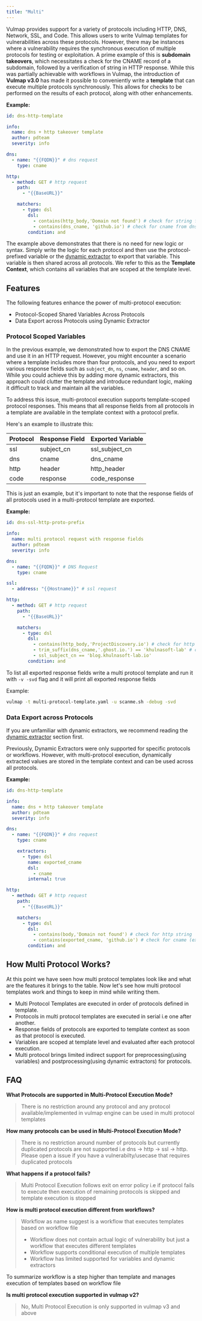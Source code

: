 ```yaml
---
title: "Multi"
---
```


Vulmap provides support for a variety of protocols including HTTP, DNS, Network, SSL, and Code. This allows users to write Vulmap templates for vulnerabilities across these protocols. However, there may be instances where a vulnerability requires the synchronous execution of multiple protocols for testing or exploitation. A prime example of this is **subdomain takeovers**, which necessitates a check for the CNAME record of a subdomain, followed by a verification of string in HTTP response. While this was partially achievable with workflows in Vulmap, the introduction of **Vulmap v3.0** has made it possible to conveniently write a **template** that can execute multiple protocols synchronously. This allows for checks to be performed on the results of each protocol, along with other enhancements.

**Example:**

```yaml
id: dns-http-template

info:
  name: dns + http takeover template
  author: pdteam
  severity: info

dns:
  - name: "{{FQDN}}" # dns request
    type: cname

http:
  - method: GET # http request
    path:
      - "{{BaseURL}}"

    matchers:
      - type: dsl
        dsl:
          - contains(http_body,'Domain not found') # check for string from http response
          - contains(dns_cname, 'github.io') # check for cname from dns response
        condition: and
```
The example above demonstrates that there is no need for new logic or syntax. Simply write the logic for each protocol and then use the protocol-prefixed variable or the [dynamic extractor](https://docs.vulmap.sh/template-guide/operators/extractors#dynamic-extractor) to export that variable. This variable is then shared across all protocols. We refer to this as the **Template Context**, which contains all variables that are scoped at the template level.

## Features

The following features enhance the power of multi-protocol execution:

- Protocol-Scoped Shared Variables Across Protocols
- Data Export across Protocols using Dynamic Extractor

### Protocol Scoped Variables

In the previous example, we demonstrated how to export the DNS CNAME and use it in an HTTP request. However, you might encounter a scenario where a template includes more than four protocols, and you need to export various response fields such as `subject_dn`, `ns`, `cname`, `header`, and so on. While you could achieve this by adding more dynamic extractors, this approach could clutter the template and introduce redundant logic, making it difficult to track and maintain all the variables.

To address this issue, multi-protocol execution supports template-scoped protocol responses. This means that all response fields from all protocols in a template are available in the template context with a protocol prefix.

Here's an example to illustrate this:

 Protocol | Response Field | Exported Variable |
 -------- | -------------- | ----------------- |
 ssl      | subject_cn     | ssl_subject_cn    |
 dns      | cname          | dns_cname         |
 http     | header         | http_header       |
 code     | response       | code_response     |

This is just an example, but it's important to note that the response fields of all protocols used in a multi-protocol template are exported.

**Example:**

```yaml
id: dns-ssl-http-proto-prefix

info:
  name: multi protocol request with response fields
  author: pdteam
  severity: info

dns:
  - name: "{{FQDN}}" # DNS Request
    type: cname

ssl:
  - address: "{{Hostname}}" # ssl request

http:
  - method: GET # http request
    path:
      - "{{BaseURL}}"

    matchers:
      - type: dsl
        dsl:
          - contains(http_body,'ProjectDiscovery.io') # check for http string
          - trim_suffix(dns_cname,'.ghost.io.') == 'khulnasoft-lab' # check for cname (extracted information from dns response)
          - ssl_subject_cn == 'blog.khulnasoft-lab.io'
        condition: and
```
To list all exported response fields write a multi protocol template and run it with `-v -svd` flag and it will print all exported response fields

Example:
 
```bash
vulmap -t multi-protocol-template.yaml -u scanme.sh -debug -svd
```

### Data Export across Protocols

If you are unfamiliar with dynamic extractors, we recommend reading the [dynamic extractor](https://docs.vulmap.sh/template-guide/operators/extractors#dynamic-extractor) section first.

Previously, Dynamic Extractors were only supported for specific protocols or workflows. However, with multi-protocol execution, dynamically extracted values are stored in the template context and can be used across all protocols.

**Example:**

```yaml
id: dns-http-template

info:
  name: dns + http takeover template
  author: pdteam
  severity: info

dns:
  - name: "{{FQDN}}" # dns request
    type: cname

    extractors:
      - type: dsl
        name: exported_cname
        dsl:
          - cname
        internal: true

http:
  - method: GET # http request
    path:
      - "{{BaseURL}}"

    matchers:
      - type: dsl
        dsl:
          - contains(body,'Domain not found') # check for http string
          - contains(exported_cname, 'github.io') # check for cname (extracted information from dns response)
        condition: and
```
## How Multi Protocol Works?

At this point we have seen how multi protocol templates look like and what are the features it brings to the table. Now let's see how multi protocol templates work and things to keep in mind while writing them.

- Multi Protocol Templates are executed in order of protocols defined in template.
- Protocols in multi protocol templates are executed in serial i.e one after another.
- Response fields of protocols are exported to template context as soon as that protocol is executed.
- Variables are scoped at template level and evaluated after each protocol execution.
- Multi protocol brings limited indirect support for preprocessing(using variables) and postprocessing(using dynamic extractors) for protocols.

## FAQ

**What Protocols are supported in Multi-Protocol Execution Mode?**

> There is no restriction around any protocol and any protocol available/implemented in vulmap engine can be used in multi protocol templates

**How many protocols can be used in Multi-Protocol Execution Mode?**

> There is no restriction around number of protocols but currently duplicated protocols are not supported i.e dns -> http -> ssl -> http. Please open a issue if you have a vulnerabilty/usecase that requires duplicated protocols

**What happens if a protocol fails?**

> Multi Protocol Execution follows exit on error policy i.e if protocol fails to execute then execution of remaining protocols is skipped and template execution is stopped

**How is multi protocol execution different from workflows?**

> Workflow as name suggest is a workflow that executes templates based on workflow file
> - Workflow does not contain actual logic of vulnerability but just a workflow that executes different templates
> - Workflow supports conditional execution of multiple templates
> - Workflow has limited supported for variables and dynamic extractors

To summarize workflow is a step higher than template and manages execution of templates based on workflow file

**Is multi protocol execution supported in vulmap v2?**

> No, Multi Protocol Execution is only supported in vulmap v3 and above
